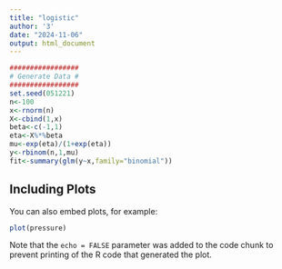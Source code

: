 ---
title: "logistic"
author: '3'
date: "2024-11-06"
output: html_document
---
 
```{r cars}
#################
# Generate Data #
#################
set.seed(051221)
n<-100
x<-rnorm(n)
X<-cbind(1,x)
beta<-c(-1,1)
eta<-X%*%beta
mu<-exp(eta)/(1+exp(eta))
y<-rbinom(n,1,mu)
fit<-summary(glm(y~x,family="binomial"))
```

## Including Plots

You can also embed plots, for example:

```{r pressure, echo=FALSE}
plot(pressure)
```

Note that the `echo = FALSE` parameter was added to the code chunk to prevent printing of the R code that generated the plot.
